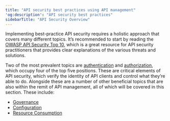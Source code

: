 ```yaml
---
title: "API security best practices using API management"
'og:description': "API security best practices"
sidebarTitle: "API Security Overview"
---
```


Implementing best-practice API security requires a holistic approach that covers many different topics. It’s recommended to start by reading the [OWASP API Security Top 10](https://owasp.org/API-Security/editions/2023/en/0x00-header/), which is a great resource for API security practitioners that provides clear explanations of the various threats and solutions.

Two of the most prevalent topics are [authentication](/5.5/authentication) and [authorization](/5.5/authorisation), which occupy four of the top five positions. These are critical elements of API security, which verify the identity of API clients and control what they’re able to do. Alongside these are a number of other beneficial topics that are also within the remit of API management, all of which will be covered in this section. These include:

- [Governance](/5.5/governance)
- [Configuration](/5.5/configuration)
- [Resource Consumption](/5.5/resource-consumption)

